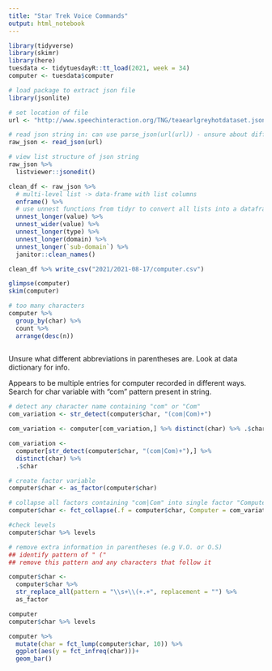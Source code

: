 ```yaml
---
title: "Star Trek Voice Commands"
output: html_notebook
---
```


```r
library(tidyverse)
library(skimr)
library(here)
tuesdata <- tidytuesdayR::tt_load(2021, week = 34)
computer <- tuesdata$computer
```

```r
# load package to extract json file
library(jsonlite)

# set location of file
url <- "http://www.speechinteraction.org/TNG/teaearlgreyhotdataset.json"

# read json string in: can use parse_json(url(url)) - unsure about difference?
raw_json <- read_json(url)

# view list structure of json string
raw_json %>% 
  listviewer::jsonedit()

clean_df <- raw_json %>% 
  # multi-level list -> data-frame with list columns
  enframe() %>% 
  # use unnest functions from tidyr to convert all lists into a dataframe
  unnest_longer(value) %>% 
  unnest_wider(value) %>% 
  unnest_longer(type) %>% 
  unnest_longer(domain) %>% 
  unnest_longer(`sub-domain`) %>% 
  janitor::clean_names()

clean_df %>% write_csv("2021/2021-08-17/computer.csv")
```

```r
glimpse(computer)
skim(computer)
```

```r
# too many characters
computer %>% 
  group_by(char) %>% 
  count %>% 
  arrange(desc(n))
  

```

Unsure what different abbreviations in parentheses are. Look at data dictionary for info.

Appears to be multiple entries for computer recorded in different ways. Search for char variable with "com" pattern present in string.

```r
# detect any character name containing "com" or "Com"
com_variation <- str_detect(computer$char, "(com|Com)+")

com_variation <- computer[com_variation,] %>% distinct(char) %>% .$char

com_variation <- 
  computer[str_detect(computer$char, "(com|Com)+"),] %>%
  distinct(char) %>% 
  .$char

# create factor variable
computer$char <- as_factor(computer$char)

# collapse all factors containing "com|Com" into single factor "Computer"
computer$char <- fct_collapse(.f = computer$char, Computer = com_variation)

#check levels
computer$char %>% levels

# remove extra information in parentheses (e.g V.O. or O.S)
## identify pattern of " (" 
## remove this pattern and any characters that follow it

computer$char <- 
  computer$char %>% 
  str_replace_all(pattern = "\\s+\\(+.+", replacement = "") %>% 
  as_factor

computer
computer$char %>% levels
```

```r
computer %>%
  mutate(char = fct_lump(computer$char, 10)) %>% 
  ggplot(aes(y = fct_infreq(char)))+
  geom_bar()

```
